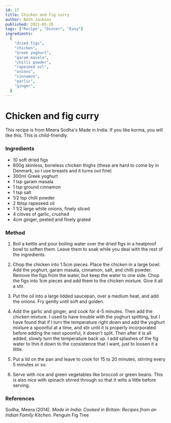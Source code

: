 ```yaml
---
id: 17
title: Chicken and fig curry
author: Beth Jackson
published: 2021-05-20
tags: ["Recipe", "Dinner", "Easy"]
ingredients:
  [
    "dried figs",
    "chicken",
    "Greek yoghurt",
    "garam masala",
    "chilli powder",
    "rapeseed oil",
    "onions",
    "cinnamon",
    "garlic",
    "ginger",
  ]
---
```


# Chicken and fig curry

<BlogTextWrapper>

This recipe is from Meera Sodha's Made in India. If you like korma, you will like this. This is child-friendly.

</BlogTextWrapper>

<BlogTextWrapper>

### Ingredients

- 10 soft dried figs
- 800g skinless, boneless chicken thighs (these are hard to come by in Denmark, so I use breasts and it turns out fine)
- 300ml Greek yoghurt
- 1 tsp garam masala
- 1 tsp ground cinnamon
- 1 tsp salt
- 1/2 tsp chilli powder
- 2 tblsp rapeseed oil
- 1 1/2 large white onions, finely sliced
- 4 cloves of garlic, crushed
- 4cm ginger, peeled and finely grated

</BlogTextWrapper>

<BlogTextWrapper>

### Method

1. Boil a kettle and pour boiling water over the dried figs in a heatproof bowl to soften them. Leave them to soak while you deal with the rest of the ingredients.

2. Chop the chicken into 1.5cm pieces. Place the chicken in a large bowl. Add the yoghurt, garam masala, cinnamon, salt, and chilli powder. Remove the figs from the water, but keep the water to one side. Chop the figs into 1cm pieces and add them to the chicken mixture. Give it all a stir.

3. Put the oil into a large lidded saucepan, over a medium heat, and add the onions. Fry gently until soft and golden.

<Timer inputHours={0} inputMinutes={10} inputSeconds={0} />

4. Add the garlic and ginger, and cook for 4-5 minutes. Then add the chicken mixture. I used to have trouble with the yoghurt splitting, but I have found that if I turn the temperature right down and add the yoghurt mixture a spoonful at a time, and stir until it is properly incorporated before adding the next spoonful, it doesn't split. Then after it is all added, slowly turn the temperature back up. I add splashes of the fig water to thin it down to the consistence that I want, just to loosen it a little.

<Timer inputHours={0} inputMinutes={5} inputSeconds={0} />

5. Put a lid on the pan and leave to cook for 15 to 20 minutes, stirring every 5 minutes or so.

<Timer inputHours={0} inputMinutes={20} inputSeconds={0} />

6. Serve with rice and green vegetables like broccoli or green beans. This is also nice with spinach stirred through so that it wilts a little before serving.

</BlogTextWrapper>

<BlogTextWrapper>

### References

Sodha, Meera (2014). _Made in India: Cooked in Britain: Recipes from an Indian Family Kitchen._ Penguin Fig Tree

</BlogTextWrapper>

<ClickableTags tags={tags} />
